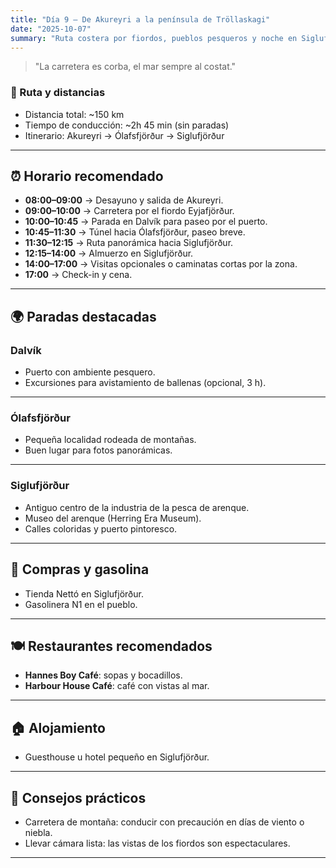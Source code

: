 ```yaml
---
title: "Día 9 — De Akureyri a la península de Tröllaskagi"
date: "2025-10-07"
summary: "Ruta costera por fiordos, pueblos pesqueros y noche en Siglufjörður o alrededores."
---
```


> "La carretera es corba, el mar sempre al costat."

### 🚗 Ruta y distancias
- Distancia total: ~150 km  
- Tiempo de conducción: ~2h 45 min (sin paradas)  
- Itinerario: Akureyri → Ólafsfjörður → Siglufjörður

---

## ⏰ Horario recomendado
- **08:00–09:00** → Desayuno y salida de Akureyri.
- **09:00–10:00** → Carretera por el fiordo Eyjafjörður.
- **10:00–10:45** → Parada en Dalvík para paseo por el puerto.
- **10:45–11:30** → Túnel hacia Ólafsfjörður, paseo breve.
- **11:30–12:15** → Ruta panorámica hacia Siglufjörður.
- **12:15–14:00** → Almuerzo en Siglufjörður.
- **14:00–17:00** → Visitas opcionales o caminatas cortas por la zona.
- **17:00** → Check-in y cena.

---

## 🌍 Paradas destacadas

### Dalvík
- Puerto con ambiente pesquero.
- Excursiones para avistamiento de ballenas (opcional, 3 h).

---

### Ólafsfjörður
- Pequeña localidad rodeada de montañas.
- Buen lugar para fotos panorámicas.

---

### Siglufjörður
- Antiguo centro de la industria de la pesca de arenque.
- Museo del arenque (Herring Era Museum).
- Calles coloridas y puerto pintoresco.

---

## 🛒 Compras y gasolina
- Tienda Nettó en Siglufjörður.
- Gasolinera N1 en el pueblo.

---

## 🍽 Restaurantes recomendados
- **Hannes Boy Café**: sopas y bocadillos.
- **Harbour House Café**: café con vistas al mar.

---

## 🏠 Alojamiento
- Guesthouse u hotel pequeño en Siglufjörður.

---

## 👟 Consejos prácticos
- Carretera de montaña: conducir con precaución en días de viento o niebla.
- Llevar cámara lista: las vistas de los fiordos son espectaculares.

---
